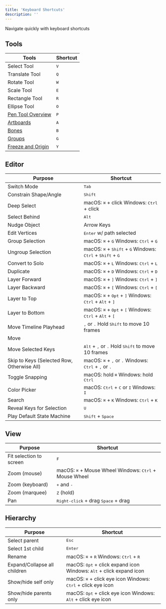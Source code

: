 ```yaml
---
title: 'Keyboard Shortcuts'
description: ''
---
```


Navigate quickly with keyboard shortcuts

## Tools

| Tools                       | Shortcut      |
|-----------------------------|---------------|
| Select Tool                                           | <kbd>V</kbd> |
| Translate Tool                                        | <kbd>Q</kbd> |
| Rotate Tool                                           | <kbd>W</kbd> |
| Scale Tool                                            | <kbd>E</kbd> |
| Rectangle Tool                                        | <kbd>R</kbd> |
| Ellipse Tool                                          | <kbd>O</kbd> |
| [Pen Tool Overview](/editor/fundamentals/pen-tool-overview) | <kbd>P</kbd> |
| [Artboards](/editor/fundamentals/artboards)                 | <kbd>A</kbd> |
| [Bones](/editor/manipulating-shapes/bones)                  | <kbd>B</kbd> |
| [Groups](/editor/fundamentals/groups)                       | <kbd>G</kbd> |
| [Freeze and Origin](/editor/fundamentals/freeze-and-origin) | <kbd>Y</kbd> |


## Editor
| Purpose                         | Shortcut                                                                                     |
|---------------------------------|---------------------------------------------------------------------------------------------|
| Switch Mode                     | <kbd>Tab</kbd>                                                                              |
| Constrain Shape/Angle           | <kbd>Shift</kbd>                                                                            |
| Deep Select                     | macOS: <kbd>⌘</kbd> + click Windows: <kbd>Ctrl</kbd> + click                                |
| Select Behind                   | <kbd>Alt</kbd>                                                                              |
| Nudge Object                    | Arrow Keys                                                                                  |
| Edit Vertices                   | <kbd>Enter</kbd> w/ path selected                                                           |
| Group Selection                 | macOS: <kbd>⌘</kbd> + <kbd>G</kbd> Windows: <kbd>Ctrl</kbd> + <kbd>G</kbd>                  |
| Ungroup Selection               | macOS: <kbd>⌘</kbd> + <kbd>Shift</kbd> + <kbd>G</kbd> Windows: <kbd>Ctrl</kbd> + <kbd>Shift</kbd> + <kbd>G</kbd> |
| Convert to Solo                 | macOS: <kbd>⌘</kbd> + <kbd>L</kbd> Windows: <kbd>Ctrl</kbd> + <kbd>L</kbd>                 |
| Duplicate                       | macOS: <kbd>⌘</kbd> + <kbd>D</kbd> Windows: <kbd>Ctrl</kbd> + <kbd>D</kbd>                 |
| Layer Forward                   | macOS: <kbd>⌘</kbd> + <kbd>]</kbd> Windows: <kbd>Ctrl</kbd> + <kbd>]</kbd>                  |
| Layer Backward                  | macOS: <kbd>⌘</kbd> + <kbd>[</kbd> Windows: <kbd>Ctrl</kbd> + <kbd>[</kbd>                  |
| Layer to Top                    | macOS: <kbd>⌘</kbd> + <kbd>Opt</kbd> + <kbd>]</kbd> Windows: <kbd>Ctrl</kbd> + <kbd>Alt</kbd> + <kbd>]</kbd> |
| Layer to Bottom                 | macOS: <kbd>⌘</kbd> + <kbd>Opt</kbd> + <kbd>[</kbd> Windows: <kbd>Ctrl</kbd> + <kbd>Alt</kbd> + <kbd>[</kbd> |
| Move Timeline Playhead          | <kbd>,</kbd> or <kbd>.</kbd> Hold <kbd>Shift</kbd> to move 10 frames                        |
| Move                            |                                                                                             |
| Move Selected Keys              | <kbd>Alt</kbd> + <kbd>,</kbd> or <kbd>.</kbd> Hold <kbd>Shift</kbd> to move 10 frames       |
| Skip to Keys (Selected Row, Otherwise All) | macOS: <kbd>⌘</kbd> + <kbd>,</kbd> or <kbd>.</kbd> Windows: <kbd>Ctrl</kbd> + <kbd>,</kbd> or <kbd>.</kbd> |
| Toggle Snapping                 | macOS: hold <kbd>⌘</kbd> Windows: hold <kbd>Ctrl</kbd>                                      |
| Color Picker                    | macOS: <kbd>Ctrl</kbd> + <kbd>C</kbd> or <kbd>I</kbd> Windows: <kbd>I</kbd>                 |
| Search                          | macOS: <kbd>⌘</kbd> + <kbd>K</kbd> Windows: <kbd>Ctrl</kbd> + <kbd>K</kbd>                  |
| Reveal Keys for Selection       | <kbd>U</kbd>                                                                                |
| Play Default State Machine      | <kbd>Shift</kbd> + <kbd>Space</kbd>                                                         |



## View
| Purpose                         | Shortcut                                                                                     |
|---------------------------------|---------------------------------------------------------------------------------------------|
| Fit selection to screen         | <kbd>F</kbd>                                                                                 |
| Zoom (mouse)                    | macOS: <kbd>⌘</kbd> + Mouse Wheel Windows: <kbd>Ctrl</kbd> + Mouse Wheel                     |
| Zoom (keyboard)                 | <kbd>+</kbd> and <kbd>-</kbd>                                                                 |
| Zoom (marquee)                  | <kbd>Z</kbd> (hold)                                                                           |
| Pan                             | <kbd>Right-click</kbd> + drag <kbd>Space</kbd> + drag                                        |


## Hierarchy

| Purpose                        | Shortcut                                                                                  |
|--------------------------------|------------------------------------------------------------------------------------------|
| Select parent                  | <kbd>Esc</kbd>                                                                              |
| Select 1st child               | <kbd>Enter</kbd>                                                                             |
| Rename                         | macOS: <kbd>⌘</kbd> + <kbd>R</kbd> Windows: <kbd>Ctrl</kbd> + <kbd>R</kbd>                  |
| Expand/Collapse all children   | macOS: <kbd>Opt</kbd> + click expand icon Windows: <kbd>Alt</kbd> + click expand icon       |
| Show/hide self only            | macOS: <kbd>⌘</kbd> + click eye icon Windows: <kbd>Ctrl</kbd> + click eye icon             |
| Show/hide parents only         | macOS: <kbd>Opt</kbd> + click eye icon Windows: <kbd>Alt</kbd> + click eye icon            |
